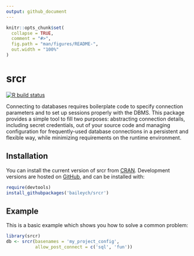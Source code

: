 ```yaml
---
output: github_document
---
```


<!-- README.md is generated from README.Rmd. Please edit that file -->

```r
knitr::opts_chunk$set(
  collapse = TRUE,
  comment = "#>",
  fig.path = "man/figures/README-",
  out.width = "100%"
)
```

# srcr

<!-- badges: start -->
[![R build status](https://github.com/baileych/srcr/workflows/R-CMD-check/badge.svg)](https://github.com/baileych/srcr/actions)
<!-- badges: end -->

Connecting to databases requires boilerplate code to specify
connection parameters and to set up sessions properly with the DBMS.
This package provides a simple tool to fill two purposes: abstracting
connection details, including secret credentials, out of your source
code and managing configuration for frequently-used database connections
in a persistent and flexible way, while minimizing requirements on the
runtime environment.

## Installation

You can install the current version of srcr from [CRAN](https://cran.org).
Development versions are hosted on [GitHub](https://github.com), and can be
installed with:

``` r
require(devtools)
install_githubpackages('baileych/srcr')
```

## Example

This is a basic example which shows you how to solve a common problem:

```r
library(srcr)
db <- srcr(basenames = 'my_project_config',
           allow_post_connect = c('sql', 'fun'))
```

